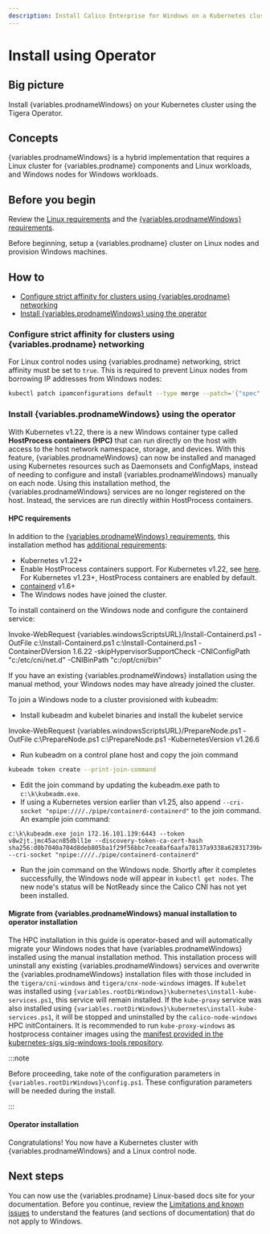 ```yaml
---
description: Install Calico Enterprise for Windows on a Kubernetes cluster for testing or development.
---
```



# Install using Operator


## Big picture

Install {variables.prodnameWindows} on your Kubernetes cluster using the Tigera Operator.

## Concepts

{variables.prodnameWindows} is a hybrid implementation that requires a Linux cluster for {variables.prodname} components and Linux workloads, and Windows nodes for Windows workloads.

## Before you begin

Review the [Linux requirements](../requirements.mdx) and the [{variables.prodnameWindows} requirements](requirements.mdx).

Before beginning, setup a {variables.prodname} cluster on Linux nodes and provision Windows machines.

## How to

- [Configure strict affinity for clusters using {variables.prodname} networking](#configure-strict-affinity-for-clusters-using-calico-networking)
- [Install {variables.prodnameWindows} using the operator](#install-calico-enterprise-for-windows-using-the-operator)

### Configure strict affinity for clusters using {variables.prodname} networking

For Linux control nodes using {variables.prodname} networking, strict affinity must be set to `true`.
This is required to prevent Linux nodes from borrowing IP addresses from Windows nodes:

```bash
kubectl patch ipamconfigurations default --type merge --patch='{"spec": {"strictAffinity": true}}'
```

### Install {variables.prodnameWindows} using the operator

With Kubernetes v1.22, there is a new Windows container type called **HostProcess containers (HPC)** that can run directly on the host with access to the host network namespace,
storage, and devices. With this feature, {variables.prodnameWindows} can now be installed and managed using Kubernetes resources such as Daemonsets and ConfigMaps,
instead of needing to configure and install {variables.prodnameWindows} manually on each node. Using this installation method, the {variables.prodnameWindows}
services are no longer registered on the host. Instead, the services are run directly within HostProcess containers.

#### HPC requirements

In addition to the [{variables.prodnameWindows} requirements](requirements.mdx),
this installation method has [additional requirements](https://kubernetes.io/docs/tasks/configure-pod-container/create-hostprocess-pod/):

- Kubernetes v1.22+
- Enable HostProcess containers support. For Kubernetes v1.22, see [here](https://kubernetes.io/docs/tasks/configure-pod-container/create-hostprocess-pod/#before-you-begin). For Kubernetes v1.23+, HostProcess containers are enabled by default.
- [containerd](https://kubernetes.io/docs/setup/production-environment/container-runtimes/#containerd) v1.6+
- The Windows nodes have joined the cluster.

To install containerd on the Windows node and configure the containerd service:

<CodeBlock language='powershell'>
Invoke-WebRequest {variables.windowsScriptsURL}/Install-Containerd.ps1 -OutFile c:\Install-Containerd.ps1
c:\Install-Containerd.ps1 -ContainerDVersion 1.6.22 -skipHypervisorSupportCheck -CNIConfigPath "c:/etc/cni/net.d" -CNIBinPath "c:/opt/cni/bin"
</CodeBlock>

If you have an existing {variables.prodnameWindows} installation using the manual method, your Windows nodes may have already joined the cluster.

To join a Windows node to a cluster provisioned with kubeadm:

- Install kubeadm and kubelet binaries and install the kubelet service

<CodeBlock language='powershell'>
Invoke-WebRequest {variables.windowsScriptsURL}/PrepareNode.ps1 -OutFile c:\PrepareNode.ps1
c:\PrepareNode.ps1 -KubernetesVersion v1.26.6
</CodeBlock>

- Run kubeadm on a control plane host and copy the join command

```bash
kubeadm token create --print-join-command
```

- Edit the join command by updating the kubeadm.exe path to `c:\k\kubeadm.exe`.
- If using a Kubernetes version earlier than v1.25, also append `--cri-socket "npipe:////./pipe/containerd-containerd"` to the join command.
  An example join command:

```
c:\k\kubeadm.exe join 172.16.101.139:6443 --token v8w2jt.jmc45acn85dbll1e --discovery-token-ca-cert-hash sha256:d0b7040a704d8deb805ba1f29f56bbc7cea8af6aafa78137a9338a62831739b4 --cri-socket "npipe:////./pipe/containerd-containerd"
```

- Run the join command on the Windows node. Shortly after it completes successfully, the Windows node will appear in `kubectl get nodes`.
  The new node's status will be NotReady since the Calico CNI has not yet been installed.

#### Migrate from {variables.prodnameWindows} manual installation to operator installation

The HPC installation in this guide is operator-based and will automatically migrate your Windows nodes that have {variables.prodnameWindows} installed using the manual installation method. This installation process will uninstall any existing {variables.prodnameWindows} services and overwrite the {variables.prodnameWindows} installation files with those included in the `tigera/cni-windows` and `tigera/cnx-node-windows` images. If `kubelet` was installed using `{variables.rootDirWindows}\kubernetes\install-kube-services.ps1`, this service will remain installed. If the `kube-proxy` service was also installed using `{variables.rootDirWindows}\kubernetes\install-kube-services.ps1`, it will be stopped and uninstalled by the `calico-node-windows` HPC initContainers. It is recommended to run `kube-proxy-windows` as hostprocess container images using the [manifest provided in the kubernetes-sigs sig-windows-tools repository](https://raw.githubusercontent.com/kubernetes-sigs/sig-windows-tools/master/hostprocess/calico/kube-proxy/kube-proxy.yml).

:::note

Before proceeding, take note of the configuration parameters in `{variables.rootDirWindows}\config.ps1`. These configuration parameters will be needed during the install.

:::

#### Operator installation

<Tabs>
<TabItem label="Kubernetes VXLAN" value="Kubernetes VXLAN-4">

<CalicoWindowsInstall networkingType='vxlan' />

</TabItem>
<TabItem label="Kubernetes BGP" value="Kubernetes BGP-5">

<CalicoWindowsInstall networkingType='windows-bgp' />

</TabItem>
</Tabs>

Congratulations! You now have a Kubernetes cluster with {variables.prodnameWindows} and a Linux control node.

## Next steps

You can now use the {variables.prodname} Linux-based docs site for your documentation. Before you continue, review the [Limitations and known issues](limitations.mdx) to understand the features (and sections of documentation) that do not apply to Windows.
